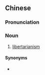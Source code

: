 {{also|自由意志论}}
==Chinese==
{{zh-forms|s=自由意志论|type=221}}

===Pronunciation===
{{zh-pron
|m=zìyóuyìzhìlùn
|c=zi6 jau4 ji3 zi3 leon6
|cat=n
}}

===Noun===
{{zh-noun}}

# [[libertarianism]]

====Synonyms====
* {{zh-l|自由意志主義}}